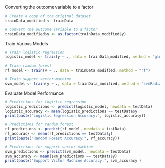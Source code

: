 Converting the outcome variable to a factor
```r
# Create a copy of the original dataset
trainData_modified <- trainData

# Convert the outcome variable to a factor
trainData_modified$y <- as.factor(trainData_modified$y)
```

Train Various Models
```r
# Train logistic regression
logistic_model <- train(y ~ ., data = trainData_modified, method = "glm", family = "binomial")
```

```r
# Train random forest
rf_model <- train(y ~ ., data = trainData_modified, method = "rf")
```

```r
# Train support vector machine
svm_model <- train(y ~ ., data = trainData_modified, method = "svmRadial")
```

Evaluate Model Performance
```r
# Predictions for logistic regression
logistic_predictions <- predict(logistic_model, newdata = testData)
logistic_accuracy <- mean(logistic_predictions == testData$y)
print(paste("Logistic Regression Accuracy:", logistic_accuracy))

# Predictions for random forest
rf_predictions <- predict(rf_model, newdata = testData)
rf_accuracy <- mean(rf_predictions == testData$y)
print(paste("Random Forest Accuracy:", rf_accuracy))

# Predictions for support vector machine
svm_predictions <- predict(svm_model, newdata = testData)
svm_accuracy <- mean(svm_predictions == testData$y)
print(paste("Support Vector Machine Accuracy:", svm_accuracy))
```

